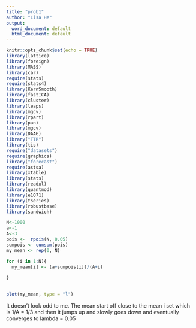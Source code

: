 ```yaml
---
title: "prob1"
author: "Lisa He"
output:
  word_document: default
  html_document: default
---
```


```r
knitr::opts_chunk$set(echo = TRUE)
library(lattice)
library(foreign)
library(MASS)
library(car)
require(stats)
require(stats4)
library(KernSmooth)
library(fastICA)
library(cluster)
library(leaps)
library(mgcv)
library(rpart)
library(pan)
library(mgcv)
library(DAAG)
library("TTR")
library(tis)
require("datasets")
require(graphics)
library("forecast")
require(astsa)
library(xtable)
library(stats)
library(readxl)
library(quantmod)
library(e1071)
library(tseries)
library(robustbase)
library(sandwich)
```





```r
N<-1000
a<-1
A<-3
pois <-  rpois(N, 0.05)
sumpois <- cumsum(pois)
my_mean <- rep(0, N)

for (i in 1:N){
  my_mean[i] <- (a+sumpois[i])/(A+i)
  
}
  

plot(my_mean, type = "l")
```

It doesn't look odd to me. The mean start off close to the mean i set which is 1/A = 1/3 and then it jumps up and slowly goes down and eventually converges to lambda = 0.05